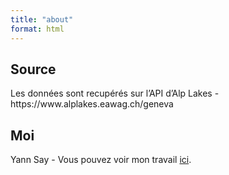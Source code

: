 ```yaml
---
title: "about"
format: html
---
```


## Source

Les données sont recupérés sur l'API d'Alp Lakes - https://www.alplakes.eawag.ch/geneva

## Moi

Yann Say - Vous pouvez voir mon travail [ici](https://yannsay.github.io/portfolio/).
